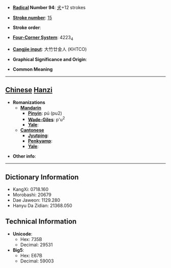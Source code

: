 * '''[[Wiktionary:Chinese radical index| Radical]] Number 94''': [[Wiktionary:Chinese radical index 犬|犬]]+12 strokes

* '''[[Wiktionary:Chinese total strokes index|Stroke number]]''': [[Wiktionary:Chinese total strokes index 15|15]]

* '''Stroke order''': 

* '''[[Wiktionary:Chinese four corner index|Four-Corner System]]''': 4223<sub>4</sub>

* '''[[Wiktionary:Chinese Cangjie index|Cangjie input]]''': 大竹廿金人 (KHTCO)

* '''Graphical Significance and Origin''': 

* '''Common Meaning'''

----

== [[Chinese]] [[Hanzi]] ==

* '''Romanizations'''
** '''[[Mandarin]]'''
*** '''[[Pinyin]]''': pú (pu2)
*** '''[[Wade-Giles]]''': p'u<sup>2</sup>
*** '''[[Yale]]''': 
** '''[[Cantonese]]'''
*** '''[[Jyutping]]''':
*** '''[[Penkyamp]]''': 
*** '''[[Yale]]''': 

* '''Other info''': 

----

== Dictionary Information ==

* KangXi: 0718.160
* Morobashi: 20679
* Dae Jaweon: 1129.280
* Hanyu Da Zidian: 21368.050

== Technical Information ==

* '''Unicode''':
** Hex: 735B
** Decimal: 29531
* '''Big5''':
** Hex: E67B
** Decimal: 59003